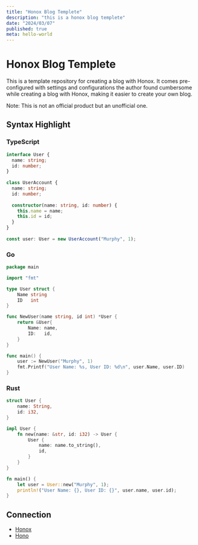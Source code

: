 ```yaml
---
title: "Honox Blog Templete"
description: "this is a honox blog templete"
date: "2024/03/07"
published: true
meta: hello-world
---
```


# Honox Blog Templete 

This is a template repository for creating a blog with Honox. It comes pre-configured with settings and configurations the author found cumbersome while creating a blog with Honox, making it easier to create your own blog.

Note: This is not an official product but an unofficial one.

## Syntax Highlight

### TypeScript

```ts
interface User {
  name: string;
  id: number;
}
 
class UserAccount {
  name: string;
  id: number;
 
  constructor(name: string, id: number) {
    this.name = name;
    this.id = id;
  }
}
 
const user: User = new UserAccount("Murphy", 1);
```

### Go

```go
package main

import "fmt"

type User struct {
    Name string
    ID   int
}

func NewUser(name string, id int) *User {
    return &User{
        Name: name,
        ID:   id,
    }
}

func main() {
    user := NewUser("Murphy", 1)
    fmt.Printf("User Name: %s, User ID: %d\n", user.Name, user.ID)
}

```

### Rust

```rust
struct User {
    name: String,
    id: i32,
}

impl User {
    fn new(name: &str, id: i32) -> User {
        User {
            name: name.to_string(),
            id,
        }
    }
}

fn main() {
    let user = User::new("Murphy", 1);
    println!("User Name: {}, User ID: {}", user.name, user.id);
}
```

## Connection

- [Honox](https://github.com/honojs/honox)
- [Hono](https://github.com/honojs/hono)
